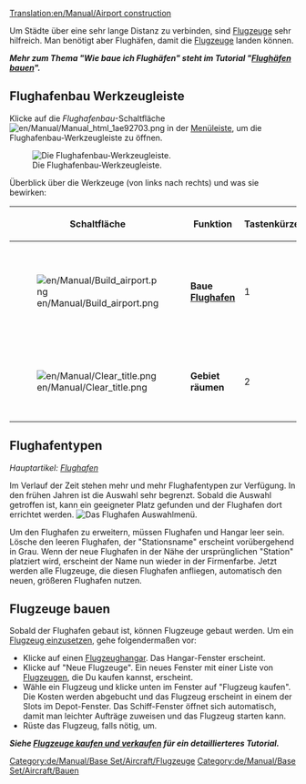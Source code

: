 [[Translation:en/Manual/Airport construction]]
{{de/Übersetzung|Airport construction|99}}
{{de/Inhaltsverzeichnis}}

Um Städte über eine sehr lange Distanz zu verbinden, sind [[de/Manual/Flugzeuge|Flugzeuge]] sehr hilfreich. Man benötigt aber Flughäfen, damit die [[de/Flugezeuge|Flugzeuge]] landen können.

'''''Mehr zum Thema "Wie baue ich Flughäfen" steht im Tutorial "[[de/Manual/Flughäfen bauen|Flughäfen bauen]]".'''''

==Flughafenbau Werkzeugleiste==
Klicke auf die ''Flughafenbau''-Schaltfläche [[File:en/Manual/Manual html 1ae92703.png]] in der [[de/Manual/Spieloberfläche|Menüleiste]], um die Flughafenbau-Werkzeugleiste zu öffnen.

[[File:en/Manual/Airport construction.png|none|frame|Die Flughafenbau-Werkzeugleiste.]]

Überblick über die Werkzeuge (von links nach rechts) und was sie bewirken:

{| {{en/Wikitable}}
|- style="background:#efefef"
!Schaltfläche
!width='160'|Funktion
!Tastenkürzel
!Beschreibung
|-
|[[File:en/Manual/Build airport.png]]||'''Baue [[en/Flughafenbau|Flughafen]]'''||1
|Öffnet das [[de/Manual/Flughäfen bauen|Flughafen]]-Auswahlfenster um den zu bauenden Flughafentyp auszuwählen. 
|-
|[[File:en/Manual/Clear title.png]]||'''Gebiet räumen'''||2
|Räumt ein Feld vollständig. Nicht auf jedes Feld anwendbar. 
|}

==Flughafentypen==
''Hauptartikel: [[de/Flughafen|Flughafen]]''

Im Verlauf der Zeit stehen mehr und mehr Flughafentypen zur Verfügung. In den frühen Jahren ist die Auswahl sehr begrenzt. Sobald die Auswahl getroffen ist, kann ein geeigneter Platz gefunden und der Flughafen dort errichtet werden.
[[File:de/Manual/Airport-selection1.png|none|frame|Das Flughafen Auswahlmenü.]]

Um den Flughafen zu erweitern, müssen Flughafen und Hangar leer sein. Lösche den leeren Flughafen, der "Stationsname" erscheint vorübergehend in Grau. Wenn der neue Flughafen in der Nähe der ursprünglichen "Station" platziert wird, erscheint der Name nun wieder in der Firmenfarbe. Jetzt werden alle Flugzeuge, die diesen Flughafen anfliegen, automatisch den neuen, größeren Flughafen nutzen.

==Flugzeuge bauen==
Sobald der Flughafen gebaut ist, können Flugzeuge gebaut werden. Um ein [[de/Manual/Flugzeuge kaufen und verkaufen|Flugzeug einzusetzen]], gehe folgendermaßen vor:
*Klicke auf einen [[de/Flugzeughangar|Flugzeughangar]]. Das Hangar-Fenster erscheint. 
*Klicke auf "Neue Flugzeuge". Ein neues Fenster mit einer Liste von [[de/Manual/Flugzeuge|Flugzeugen]], die Du kaufen kannst, erscheint. 
*Wähle ein Flugzeug und klicke unten im Fenster auf "Flugzeug kaufen". Die Kosten werden abgebucht und das Flugzeug erscheint in einem der Slots im Depot-Fenster. Das Schiff-Fenster öffnet sich automatisch, damit man leichter Aufträge zuweisen und das Flugzeug starten kann. 
*Rüste das Flugzeug, falls nötig, um.

'''''Siehe [[de/Manual/Flugzeuge kaufen und verkaufen|Flugzeuge kaufen und verkaufen]] für ein detaillierteres Tutorial.'''''

[[Category:de/Manual/Base Set/Aircraft/Flugzeuge]]
[[Category:de/Manual/Base Set/Aircraft/Bauen]]